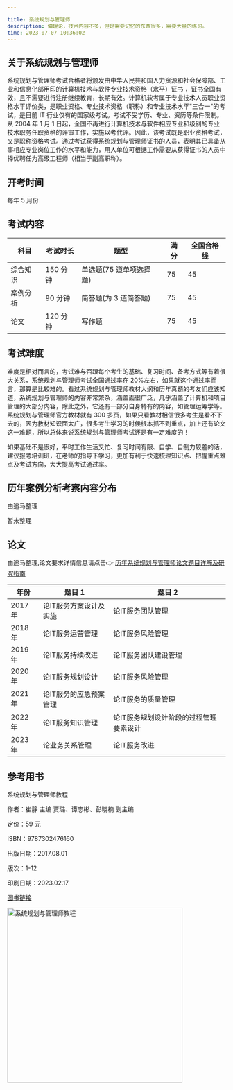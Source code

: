 ```yaml
---

title: 系统规划与管理师
description: 偏理论，技术内容不多，但是需要记忆的东西很多，需要大量的练习。
time: 2023-07-07 10:36:02
---
```


## 关于系统规划与管理师

系统规划与管理师考试合格者将颁发由中华人民共和国人力资源和社会保障部、工业和信息化部用印的计算机技术与软件专业技术资格（水平）证书 ，证书全国有效，且不需要进行注册继续教育，长期有效。计算机软考属于专业技术人员职业资格水平评价类，是职业资格、专业技术资格（职称）和专业技术水平"三合一"的考试，是目前 IT 行业仅有的国家级考试。考试不受学历、专业、资历等条件限制。从 2004 年 1 月 1 日起，全国不再进行计算机技术与软件相应专业和级别的专业技术职务任职资格的评审工作，实施以考代评。因此，该考试既是职业资格考试，又是职称资格考试。通过考试获得系统规划与管理师证书的人员，表明其已具备从事相应专业岗位工作的水平和能力，用人单位可根据工作需要从获得证书的人员中择优聘任为高级工程师（相当于副高职称）。

## 开考时间

每年 5 月份

## 考试内容

| 科目     | 考试时长 | 题型                    | 满分 | 全国合格线 |
| -------- | -------- | ----------------------- | ---- | ---------- |
| 综合知识 | 150 分钟 | 单选题(75 道单项选择题) | 75   | 45         |
| 案例分析 | 90 分钟  | 简答题(为 3 道简答题)   | 75   | 45         |
| 论文     | 120 分钟 | 写作题                  | 75   | 45         |

## 考试难度

难度是相对而言的，考试难与否跟每个考生的基础、复习时间、备考方式等有着很大关系，系统规划与管理师考试全国通过率在 20%左右，如果就这个通过率而言，那算是比较难的。看过系统规划与管理师教材大纲和历年真题的考友们应该知道，系统规划与管理师的内容非常繁杂，涵盖面很广泛，几乎涵盖了计算机和项目管理的大部分内容，除此之外，它还有一部分自身特有的内容，如管理运筹学等。系统规划与管理师官方教材就有 300 多页，如果只看教材相信很多考生是看不下 去的，因为教材知识面太广，很多考生学习的时候根本抓不到重点，加上还有论文这一难题，所以总体来说系统规划与管理师考试还是有一定难度的！

如果基础不是很好，平时工作生活又忙、复习时间有限、自学、自制力较差的话，建议报考培训班，在老师的指导下学习，更加有利于快速梳理知识点、把握重点难点及考试方向，大大提高考试通过率。

## 历年案例分析考察内容分布

<Callout type="danger">由追马整理</Callout>

暂未整理

## 论文

<Callout type="danger">由追马整理,论文要求详情信息请点击👉 [历年系统规划与管理师论文题目详解及研究指南](https://ruankao.eu.org/guides/Comprehensive-Guide-to-System-Planning-and-Management-Engineer-Thesis-Topics-from-Past-Years) </Callout>

| 年份    | 题目 1                                             | 题目 2                                       |
| ------- | -------------------------------------------------- | -------------------------------------------- |
| 2017 年 | 论IT服务方案设计及实施                   | 论IT服务团队管理                         |
| 2018 年 | 论IT服务运营管理                             | 论IT服务风险管理                     |
| 2019 年 | 论IT服务持续改进                            | 论IT服务团队建设管理                |
| 2020 年 | 论IT服务规划设计                   | 论IT服务风险管理                  |
| 2021 年 | 论IT服务的应急预案管理 | 论IT服务的质量管理 |
| 2022 年 | 论IT服务知识管理                   | 论IT服务规划设计阶段的过程管理要素设计                       |
| 2023 年 | 论业务关系管理                   | 论IT服务改进                       |

## 参考用书

系统规划与管理师教程

作者：崔静 主编 贾璐、谭志彬、彭晓楠 副主编

定价：59 元

ISBN：9787302476160

出版日期：2017.08.01

版次：1-12

印刷日期：2023.02.17

[图书链接](http://www.tup.tsinghua.edu.cn/Wap/tsxqy.aspx?id=07535101)

<Image
  src="https://img.techrk1688.eu.org/file/f86cbe7436390f5c30fd8.png"
  height="404"
  width="auto"
  alt="系统规划与管理师教程"
  priority={true}
/>
